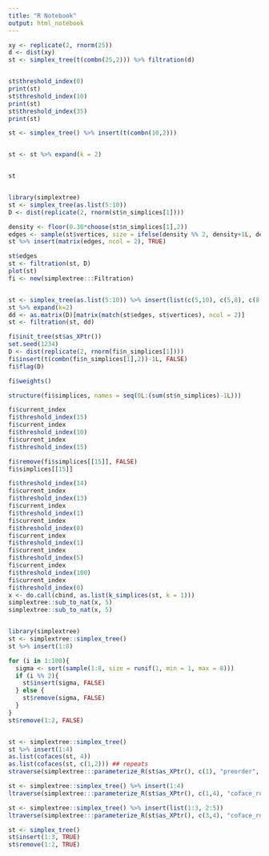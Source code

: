 ```yaml
---
title: "R Notebook"
output: html_notebook
---
```


```r





xy <- replicate(2, rnorm(25))
d <- dist(xy)
st <- simplex_tree(t(combn(25,2))) %>% filtration(d)


st$threshold_index(0)
print(st)
st$threshold_index(10)
print(st)
st$threshold_index(35)
print(st)

st <- simplex_tree() %>% insert(t(combn(10,2)))


st <- st %>% expand(k = 2)


st 


library(simplextree)
st <- simplex_tree(as.list(5:10))
D <- dist(replicate(2, rnorm(st$n_simplices[1])))

density <- floor(0.30*choose(st$n_simplices[1],2))
edges <- sample(st$vertices, size = ifelse(density %% 2, density+1L, density), replace = TRUE)
st %>% insert(matrix(edges, ncol = 2), TRUE)

st$edges
st <- filtration(st, D)
plot(st)
fi <- new(simplextree:::Filtration)


st <- simplex_tree(as.list(5:10)) %>% insert(list(c(5,10), c(5,8), c(8,10), c(5,6), c(7,9), c(7,10)))
st %>% expand(k=2)
dd <- as.matrix(D)[matrix(match(st$edges, st$vertices), ncol = 2)]
st <- filtration(st, dd)

fi$init_tree(st$as_XPtr())
set.seed(1234)
D <- dist(replicate(2, rnorm(fi$n_simplices[1])))
fi$insert(t(combn(fi$n_simplices[1],2))-1L, FALSE)
fi$flag(D)

fi$weights()

structure(fi$simplices, names = seq(0L:(sum(st$n_simplices)-1L)))

fi$current_index
fi$threshold_index(15)
fi$current_index
fi$threshold_index(10)
fi$current_index
fi$threshold_index(15)

fi$remove(fi$simplices[[15]], FALSE)
fi$simplices[[15]]

fi$threshold_index(14)
fi$current_index
fi$threshold_index(13)
fi$current_index
fi$threshold_index(1)
fi$current_index
fi$threshold_index(0)
fi$current_index
fi$threshold_index(1)
fi$current_index
fi$threshold_index(5)
fi$current_index
fi$threshold_index(100)
fi$current_index
fi$threshold_index(0)
x <- do.call(cbind, as.list(k_simplices(st, k = 1)))
simplextree::sub_to_nat(x, 5)
simplextree::sub_to_nat(x, 5)


library(simplextree)
st <- simplextree::simplex_tree()
st %>% insert(1:8)

for (i in 1:100){
  sigma <- sort(sample(1:8, size = runif(1, min = 1, max = 8)))
  if (i %% 2){
    st$insert(sigma, FALSE)
  } else {
    st$remove(sigma, FALSE)
  }
}
st$remove(1:2, FALSE)


st <- simplextree::simplex_tree()
st %>% insert(1:4)
as.list(cofaces(st, 4))
as.list(cofaces(st, c(1,2))) ## repeats 
straverse(simplextree:::parameterize_R(st$as_XPtr(), c(1), "preorder", NULL), identity)

st <- simplextree::simplex_tree() %>% insert(1:4)
ltraverse(simplextree:::parameterize_R(st$as_XPtr(), c(1,4), "coface_roots", NULL), identity)

st <- simplextree::simplex_tree() %>% insert(list(1:3, 2:5))
ltraverse(simplextree:::parameterize_R(st$as_XPtr(), c(3,4), "coface_roots", NULL), identity)
```

```r
st <- simplex_tree()
st$insert(1:3, TRUE)
st$remove(1:2, TRUE)
```

